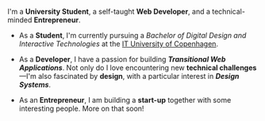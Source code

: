 I'm a **University Student**, a self-taught **Web Developer**, and a technical-minded **Entrepreneur**.

- As a **Student**, I'm currently pursuing a _Bachelor of Digital Design and Interactive Technologies_ at the [IT University of Copenhagen](https://en.itu.dk).

- As a **Developer**, I have a passion for building **_Transitional Web Applications_**. Not only do I love encountering new **technical challenges**—I'm also fascinated by **design**, with a particular interest in **_Design Systems_**.

- As an **Entrepreneur**, I am building a **start-up** together with some interesting people. More on that soon!

